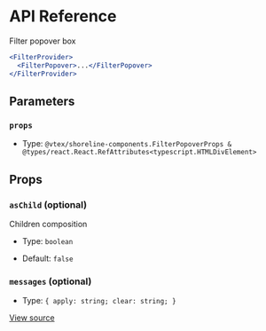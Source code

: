 # API Reference

Filter popover box

```jsx
<FilterProvider>
  <FilterPopover>...</FilterPopover>
</FilterProvider>
```

## Parameters

### `props`

- Type: `@vtex/shoreline-components.FilterPopoverProps & @types/react.React.RefAttributes<typescript.HTMLDivElement>`

## Props

### `asChild` (optional)

Children composition

- Type: `boolean`

- Default: `false`

### `messages` (optional)

- Type: `{ apply: string; clear: string; }`

[View source](https://github.com/vtex/shoreline/blob/aa5bfb416/packages/components/src/filter/filter-popover.tsx#L25)
